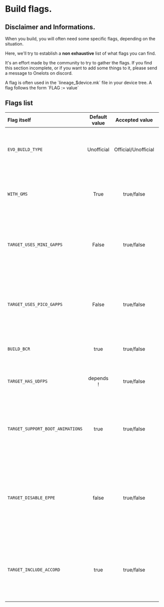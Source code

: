 
# Build flags.

## Disclaimer and Informations.

When you build, you will often need some specific flags, depending on the situation.

Here, we'll try to establish a **non exhaustive** list of what flags you can find.

It's an effort made by the community to try to gather the flags. If you find this section incomplete, or if you want to add some things to it, please send a message to Onelots on discord.

<Callout>
  A flag is often used in the `lineage_$device.mk` file in your device tree. A
  flag follows the form `FLAG := value`
</Callout>

## Flags list

| Flag itself                      | Default value |   Accepted value    |                                                                      What it's made for                                                                       |
| :------------------------------- | :-----------: | :-----------------: | :-----------------------------------------------------------------------------------------------------------------------------------------------------------: |
| `EVO_BUILD_TYPE`                 |  Unofficial   | Official/Unofficial |                                   Define if a build is official or unofficial. allowed as flag but prefer to use as export.                                   |
| `WITH_GMS`                       |     True      |     true/false      |                                        Define if the build has Google Apps or if it's a vanilla one. (Without google.)                                        |
| `TARGET_USES_MINI_GAPPS`         |     False     |     true/false      |                       It often happens that a device can't fit all the google apps. So we use this flag to use a smaller gapps package.                       |
| `TARGET_USES_PICO_GAPPS`         |     False     |     true/false      |                        Same as MINI_GAPPS, but this one is the smallest working one. Not recommended tho because doesn't have Velvet.                         |
| `BUILD_BCR`                      |     true      |     true/false      |                                                     Allows to build (or not) the app Basic Call Recorder                                                      |
| `TARGET_HAS_UDFPS`               |   depends !   |     true/false      |                                  indicate wether the devices has **U**nder **D**isplay **F**inger**P**rint **S**ensor or not                                  |
| `TARGET_SUPPORT_BOOT_ANIMATIONS` |     true      |     true/false      |                          Allows to define if boot animations are working on the device or not, and allows to hide options in evolver                          |
| `TARGET_DISABLE_EPPE`            |     false     |     true/false      |    **E**nforce **P**roduct **P**ackages **E**xistance. EPPE Requires all requested packages to exist, so disabling it allows some packages to be missing.     |
| `TARGET_INCLUDE_ACCORD`          |     true      |     true/false      | Allows to define if the build will include [Accord app](https://github.com/FoedusProgramme/Accord). Accord is a music player with apple music like interface. |
